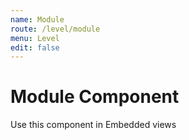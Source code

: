 ```yaml
---
name: Module
route: /level/module
menu: Level
edit: false
---
```



# Module Component

Use this component in Embedded views

<Playground>
	<div style={{ width: "100%", maxWidth: "550px", height: "650px", margin: "auto" }}>
		<LevelModuleComponent
			data={{
				level: 5,
				currentXp: 512,
				totalXp: 10231,
				levelXp: 1100,
				rewards: RewardData,
			}}
			log={LogData}
			avatar={AvatarData}
			cooldowns={[
				{ behaviorName: "Paint a Donkey", cooldownInMS: 10000, lastReportedAt: new Date() },
				{ behaviorName: "Trick a Monkey", cooldownInMS: 95000, lastReportedAt: new Date() },
				{ behaviorName: "Eat a Bananna", cooldownInMS: 720000, lastReportedAt: new Date() },
			]}
		/>
	</div>
</Playground>

<Props of={LevelModuleComponent} />
